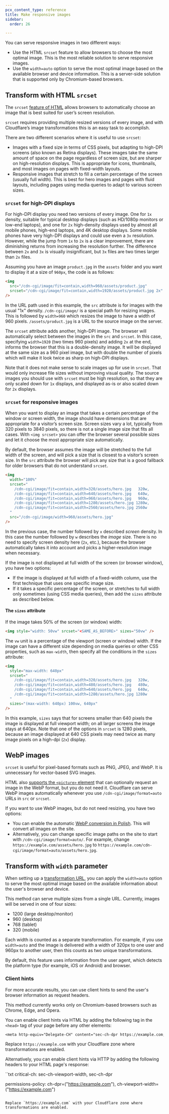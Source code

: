 ```yaml
---
pcx_content_type: reference
title: Make responsive images
sidebar:
  order: 26

---
```


You can serve responsive images in two different ways:
- Use the HTML `srcset` feature to allow browsers to choose the most optimal image. This is the most reliable solution to serve responsive images.
- Use the `width=auto` option to serve the most optimal image based on the available browser and device information. This is a server-side solution that is supported only by Chromium-based browsers.

## Transform with HTML `srcset`

The `srcset` [feature of HTML](https://developer.mozilla.org/en-US/docs/Learn/HTML/Multimedia_and_embedding/Responsive_images) allows browsers to automatically choose an image that is best suited for user’s screen resolution.

`srcset` requires providing multiple resized versions of every image, and with Cloudflare’s image transformations this is an easy task to accomplish.

There are two different scenarios where it is useful to use `srcset`:

* Images with a fixed size in terms of CSS pixels, but adapting to high-DPI screens (also known as Retina displays). These images take the same amount of space on the page regardless of screen size, but are sharper on high-resolution displays. This is appropriate for icons, thumbnails, and most images on pages with fixed-width layouts.
* Responsive images that stretch to fill a certain percentage of the screen (usually full width). This is best for hero images and pages with fluid layouts, including pages using media queries to adapt to various screen sizes.

### `srcset` for high-DPI displays

For high-DPI display you need two versions of every image. One for `1x` density, suitable for typical desktop displays (such as HD/1080p monitors or low-end laptops), and one for `2x` high-density displays used by almost all mobile phones, high-end laptops, and 4K desktop displays. Some mobile phones have very high-DPI displays and could use even a `3x` resolution. However, while the jump from `1x` to `2x` is a clear improvement, there are diminishing returns from increasing the resolution further. The difference between `2x` and `3x` is visually insignificant, but `3x` files are two times larger than `2x` files.

Assuming you have an image `product.jpg` in the `assets` folder and you want to display it at a size of `960px`, the code is as follows:

```html
<img
  src="/cdn-cgi/image/fit=contain,width=960/assets/product.jpg"
  srcset="/cdn-cgi/image/fit=contain,width=1920/assets/product.jpg 2x"
/>
```

In the URL path used in this example, the `src` attribute is for images with the usual "1x" density. `/cdn-cgi/image/` is a special path for resizing images. This is followed by `width=960` which resizes the image to have a width of 960 pixels. `/assets/product.jpg` is a URL to the source image on the server.

The `srcset` attribute adds another, high-DPI image. The browser will automatically select between the images in the `src` and `srcset`. In this case, specifying `width=1920` (two times 960 pixels) and adding `2x` at the end, informs the browser that this is a double-density image. It will be displayed at the same size as a 960 pixel image, but with double the number of pixels which will make it look twice as sharp on high-DPI displays.

Note that it does not make sense to scale images up for use in `srcset`. That would only increase file sizes without improving visual quality. The source images you should use with `srcset` must be high resolution, so that they are only scaled down for `1x` displays, and displayed as-is or also scaled down for `2x` displays.

### `srcset` for responsive images

When you want to display an image that takes a certain percentage of the window or screen width, the image should have dimensions that are appropriate for a visitor’s screen size. Screen sizes vary a lot, typically from 320 pixels to 3840 pixels, so there is not a single image size that fits all cases. With `<img srcset>` you can offer the browser several possible sizes and let it choose the most appropriate size automatically.

By default, the browser assumes the image will be stretched to the full width of the screen, and will pick a size that is closest to a visitor’s screen size. In the `src` attribute the browser will pick any size that is a good fallback for older browsers that do not understand `srcset`.

```html
<img
  width="100%"
  srcset="
    /cdn-cgi/image/fit=contain,width=320/assets/hero.jpg   320w,
    /cdn-cgi/image/fit=contain,width=640/assets/hero.jpg   640w,
    /cdn-cgi/image/fit=contain,width=960/assets/hero.jpg   960w,
    /cdn-cgi/image/fit=contain,width=1280/assets/hero.jpg 1280w,
    /cdn-cgi/image/fit=contain,width=2560/assets/hero.jpg 2560w
  "
  src="/cdn-cgi/image/width=960/assets/hero.jpg"
/>
```

In the previous case, the number followed by `x` described *screen* density. In this case the number followed by `w` describes the *image* size. There is no need to specify screen density here (`2x`, etc.), because the browser automatically takes it into account and picks a higher-resolution image when necessary.

If the image is not displayed at full width of the screen (or browser window), you have two options:

* If the image is displayed at full width of a fixed-width column, use the first technique that uses one specific image size.
* If it takes a specific percentage of the screen, or stretches to full width only sometimes (using CSS media queries), then add the `sizes` attribute as described below.

#### The `sizes` attribute

If the image takes 50% of the screen (or window) width:

```html
<img style="width: 50vw" srcset="<SAME_AS_BEFORE>" sizes="50vw" />
```

The `vw` unit is a percentage of the viewport (screen or window) width. If the image can have a different size depending on media queries or other CSS properties, such as `max-width`, then specify all the conditions in the `sizes` attribute:

```html
<img
  style="max-width: 640px"
  srcset="
    /cdn-cgi/image/fit=contain,width=320/assets/hero.jpg   320w,
    /cdn-cgi/image/fit=contain,width=480/assets/hero.jpg   480w,
    /cdn-cgi/image/fit=contain,width=640/assets/hero.jpg   640w,
    /cdn-cgi/image/fit=contain,width=1280/assets/hero.jpg 1280w
  "
  sizes="(max-width: 640px) 100vw, 640px"
/>
```

In this example, `sizes` says that for screens smaller than 640 pixels the image is displayed at full viewport width; on all larger screens the image stays at 640px. Note that one of the options in `srcset` is 1280 pixels, because an image displayed at 640 CSS pixels may need twice as many image pixels on a high-dpi (`2x`) display.

## WebP images

`srcset` is useful for pixel-based formats such as PNG, JPEG, and WebP. It is unnecessary for vector-based SVG images.

HTML also [supports the `<picture>` element](https://developer.mozilla.org/en-US/docs/Web/HTML/Element/picture) that can optionally request an image in the WebP format, but you do not need it. Cloudflare can serve WebP images automatically whenever you use `/cdn-cgi/image/format=auto` URLs in `src` or `srcset`.

If you want to use WebP images, but do not need resizing, you have two options:

* You can enable the automatic [WebP conversion in Polish](/images/polish/activate-polish/). This will convert all images on the site.
* Alternatively, you can change specific image paths on the site to start with `/cdn-cgi/image/format=auto/`. For example, change `https://example.com/assets/hero.jpg` to `https://example.com/cdn-cgi/image/format=auto/assets/hero.jpg`.

## Transform with `width` parameter

When setting up a [transformation URL](/images/transform-images/transform-via-url/#width), you can apply the `width=auto` option to serve the most optimal image based on the available information about the user's browser and device.

This method can serve multiple sizes from a single URL. Currently, images will be served in one of four sizes:

- 1200 (large desktop/monitor)
- 960 (desktop)
- 768 (tablet)
- 320 (mobile)

Each width is counted as a separate transformation. For example, if you use `width=auto` and the image is delivered with a width of 320px to one user and 960px to another user, then this counts as two unique transformations.

By default, this feature uses information from the user agent, which detects the platform type (for example, iOS or Android) and browser.

### Client hints

For more accurate results, you can use client hints to send the user's browser information as request headers. 

This method currently works only on Chromium-based browsers such as Chrome, Edge, and Opera.

You can enable client hints via HTML by adding the following tag in the `<head>` tag of your page before any other elements:

```txt
<meta http-equiv="Delegate-CH" content="sec-ch-dpr https://example.com; sec-ch-viewport-width https://example.com"/>
```

Replace `https://example.com` with your Cloudflare zone where transformations are enabled.

Alternatively, you can enable client hints via HTTP by adding the following headers to your HTML page's response:

``txt
critical-ch: sec-ch-viewport-width, sec-ch-dpr

permissions-policy: ch-dpr=("https://example.com"), ch-viewport-width=("https://example.com")
```

Replace `https://example.com` with your Cloudflare zone where transformations are enabled.